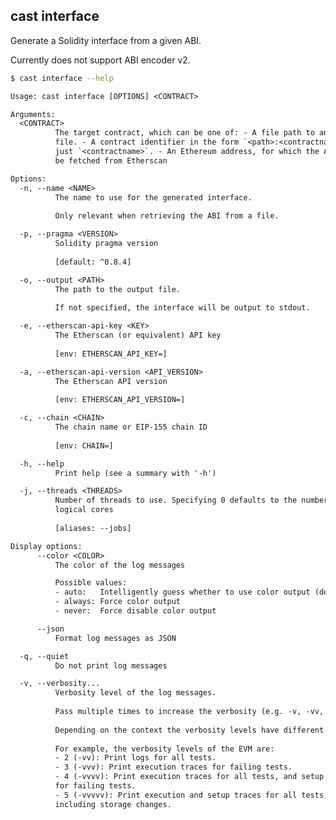 ## cast interface

Generate a Solidity interface from a given ABI.

Currently does not support ABI encoder v2.

```bash
$ cast interface --help
```

```txt
Usage: cast interface [OPTIONS] <CONTRACT>

Arguments:
  <CONTRACT>
          The target contract, which can be one of: - A file path to an ABI JSON
          file. - A contract identifier in the form `<path>:<contractname>` or
          just `<contractname>`. - An Ethereum address, for which the ABI will
          be fetched from Etherscan

Options:
  -n, --name <NAME>
          The name to use for the generated interface.
          
          Only relevant when retrieving the ABI from a file.

  -p, --pragma <VERSION>
          Solidity pragma version
          
          [default: ^0.8.4]

  -o, --output <PATH>
          The path to the output file.
          
          If not specified, the interface will be output to stdout.

  -e, --etherscan-api-key <KEY>
          The Etherscan (or equivalent) API key
          
          [env: ETHERSCAN_API_KEY=]

  -a, --etherscan-api-version <API_VERSION>
          The Etherscan API version
          
          [env: ETHERSCAN_API_VERSION=]

  -c, --chain <CHAIN>
          The chain name or EIP-155 chain ID
          
          [env: CHAIN=]

  -h, --help
          Print help (see a summary with '-h')

  -j, --threads <THREADS>
          Number of threads to use. Specifying 0 defaults to the number of
          logical cores
          
          [aliases: --jobs]

Display options:
      --color <COLOR>
          The color of the log messages

          Possible values:
          - auto:   Intelligently guess whether to use color output (default)
          - always: Force color output
          - never:  Force disable color output

      --json
          Format log messages as JSON

  -q, --quiet
          Do not print log messages

  -v, --verbosity...
          Verbosity level of the log messages.
          
          Pass multiple times to increase the verbosity (e.g. -v, -vv, -vvv).
          
          Depending on the context the verbosity levels have different meanings.
          
          For example, the verbosity levels of the EVM are:
          - 2 (-vv): Print logs for all tests.
          - 3 (-vvv): Print execution traces for failing tests.
          - 4 (-vvvv): Print execution traces for all tests, and setup traces
          for failing tests.
          - 5 (-vvvvv): Print execution and setup traces for all tests,
          including storage changes.
```
